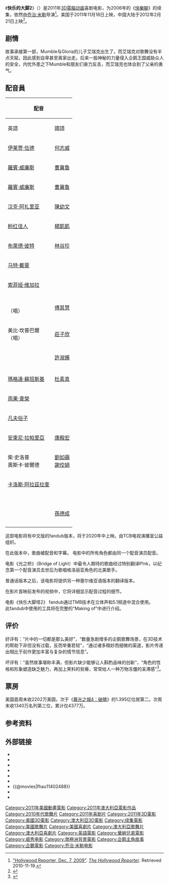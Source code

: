 {{noteTA
|T=zh-hk:踢躂小企鵝2; zh-tw:快樂腳2; zh-cn:快乐的大脚2;
|G1=Show
|G2=Movie
}}
{{Infobox film
| name           = 快樂腳2
| original_name  = ''Happy Feet Two''
| image          = Happy Feet Two Poster.jpg
| caption        = 原版海报
| director       = [[乔治·米勒|乔治·米勒]]
| producer       = 乔治·米勒<br />[[Bill_Miller|Bill Miller]]<br />Doug Mitchell 
| writer         = 乔治·米勒<br>Gary Eck<br>Warren Coleman<br>[[Paul_Livingston|Paul Livingston]]
| starring       = [[Elijah_Wood|Elijah Wood]]<br />[[Robin_Williams|Robin Williams]]<br />[[粉红佳人|粉红佳人]]<br />[[Elizabeth_Daily|Elizabeth Daily]]<br />[[Sofía_Vergara|Sofía Vergara]]<br />[[Brad_Pitt|Brad Pitt]]<br />[[Matt_Damon|Matt Damon]]<br />[[Hugo_Weaving|Hugo Weaving]]
| music          = [[約翰·包威爾|約翰·包威爾]]<br />[[粉红佳人|粉红佳人]]
| cinematography =
| editing        =
| studio         = Village Roadshow Pictures
| distributor    = [[華納兄弟|華納兄弟]]
| released       = {{flagicon|USA}} 2011年11月18日<br />{{flagicon|ROC}} 2011年11月25日<br />{{flagicon|AUS}} 2011年12月15日<br />{{flagicon|HK}} 2011年12月22日  <ref>{{cite web |url=http://movie.now.com/home/movie?id=Happyfeet2 |title=存档副本 |accessdate=2012年5月31日 |deadurl=yes |archiveurl=https://web.archive.org/web/20111026045329/http://movie.now.com/home/movie?id=Happyfeet2 |archivedate=2011年10月26日 |df= }}</ref><br />{{flagicon|CHN}} 2012年2月21日
| runtime        = 117 分钟
| country        = {{澳大利亚}}<br />{{美国}}
| language       = 英语
| budget         = $1.3亿
| gross          = $150,341,976<ref name="Box Office">[http://boxofficemojo.com/movies/?id=happyfeet2.htm "Happy Feet Two"] {{Wayback|url=http://boxofficemojo.com/movies/?id=happyfeet2.htm |date=20111121221649 }}. ''[[Box_Office_Mojo|Box Office Mojo]]''. Retrieved March 1, 2012.</ref>
| 前集            = [[快樂腳|快樂腳]]
| followed_by    = 
| cn_name        = 快乐的大脚2
| hk_name        = 踢躂小企鵝2
| tw_name        = 快樂腳2
}}
《'''快乐的大脚2'''》（{{lang-en|''Happy Feet Two''}}）是2011年[[3D|3D]][[電腦动画|電腦动画]]喜剧电影，为2006年的《[[快樂腳|快樂腳]]》的续集，依然由[[乔治·米勒|乔治·米勒]]导演<ref name="Hollywood Reporter, Dec. 7, 2009">[https://web.archive.org/web/20091212171912/http://www.hollywoodreporter.com/hr/content_display/film/news/e3ic79966a20ccff392263c74ae6184c7bd "Hollywood Reporter, Dec. 7, 2009"]. ''[[The_Hollywood_Reporter|The Hollywood Reporter]]''. Retrieved 2010-11-19.</ref>。美国于2011年11月18日上映，中国大陆于2012年2月21日上映<ref>{{cite web |url=http://yule.sohu.com/20120210/n334325699.shtml |language= |title=《快乐的大脚2》内地海报 2月21日国内欢乐公映 |publisher=搜狐娱乐 |date=2012年2月10日 |accessdate= |archive-date=2017年8月23日 |archive-url=https://web.archive.org/web/20170823162418/http://yule.sohu.com/20120210/n334325699.shtml |dead-url=no }}</ref>。

== 剧情 ==
故事承接第一部，Mumble与Gloria的儿子艾瑞克出生了。而艾瑞克对歌舞没有半点天赋，因此感到自卑甚至离家出走。后来一股神秘的力量侵入企鹅王国威胁众人的安全，内忧外患之下Mumble和朋友们奋力反击，而艾瑞克也体会到了父亲的勇气。

== 配音員 ==
{| class="wikitable"
!colspan=3|配音
!rowspan=2|角色
|-
!英語
!國語
!粵語
|-
|[[伊莱贾·伍德|伊莱贾·伍德]]
|[[何志威|何志威]]
|[[張繼聰|張繼聰]]/里奥·索布雷拉
|曼波（Mumble）
|-
|[[羅賓·威廉斯|羅賓·威廉斯]]
|[[曹冀魯|曹冀魯]]
|里奥·索布雷拉
|拉蒙（Ramon）
|-
|[[羅賓·威廉斯|羅賓·威廉斯]]
|[[曹冀魯|曹冀魯]]
|里奥·索布雷拉
|愛拉斯（Lovelace）
|-
|[[汉克·阿扎里亚|汉克·阿扎里亚]]
|[[陳幼文|陳幼文]]
|里奥·索布雷拉
|飛哥（The Mighty Sven）
|-
|[[粉红佳人|粉红佳人]]
|[[楊凱凱|楊凱凱]]
|莱昂纳多·索布雷拉·德索萨
|葛莉亞（Gloria）
|-
|[[畢·彼特|布萊德·彼特]]
|[[林谷珍|林谷珍]]
|莱昂纳多·索布雷拉·德索萨
|蝦大仙（Will the Krill）
|-
|[[马特·戴蒙|马特·戴蒙]]
|
|莱昂纳多·索布雷拉·德索萨
|蝦小仙（Bill the Krill）
|-
|[[索菲娅·维加拉|索菲娅·维加拉]]
|
|莱昂纳多·索布雷拉·德索萨
|卡門（Carmen）
|-
|{{link-en|愛娃·安奇斯|Ava_Acres}}<br />{{link-en|伊麗莎白·戴莉|Elizabeth_Daily}}（唱）
|[[傅其慧|傅其慧]]
|
|小艾（Erik）
|-
|美比·坎普巴爾<br />{{link-en|伊麗莎白·戴莉|Elizabeth_Daily}}（唱）
|[[莊子欣|莊子欣]]
|
|波（Bodicea "Bo"）
|-
|{{link-en|小本傑明·弗洛斯|Benjamin_Flores_Jr.}}
|[[許淑嬪|許淑嬪]]
|
|艾迪克斯（Atticus）
|-
|{{link-en|理查德·卡特爾|Richard_Carter_(actor)}}
|
|
|布萊恩（Bryan the Beach Master）
|-
|[[瑪格達·蘇班斯基|瑪格達·蘇班斯基]]
|[[杜素真|杜素真]]
|
|薇拉老師（Miss Viola）
|-
|[[曉高·韋榮|雨果·韋榮]]
|
|
|諾哈長老（Noah the Elder）
|-
|[[凡夫俗子_(歌手)|凡夫俗子]]
|
|
|賽蒙（Seymour）
|-
|[[安東尼·拉帕里亞|安東尼·拉帕里亞]]
|[[康殿宏|康殿宏]]
|
|贼鸥老大（Alpha Skua）
|-
|柴·史洛普<br />奧斯卡·彼爾德
|[[劉如蘋|劉如蘋]]<br />[[謝佼娟|謝佼娟]]
|
|（Weaner Pups）
|-
|[[卡洛斯·阿拉茲拉奎|卡洛斯·阿拉茲拉奎]]
|
|
|內斯特（Nestor）
|-
|{{link-en|強尼·A·山切斯|Johnny_A._Sanchez}}
|
|
|隆巴多（Lombardo）
|-
|{{link-en|隆巴多·博爾|Lombardo_Boyar}}
|
|
|勞爾（Raul）
|-
|{{link-en|傑弗瑞·格拉西亞|Jeffrey_Garcia}}
|
|
|林那多（Rinaldo）
|-
|{{link-en|丹尼·曼|Danny_Mann}}
|
|
|（Brokebeak）
|-
|{{link-en|李·佩里|Lee_Perry_(voice_actor)}}
|
|
|法蘭西斯卡（Francesco）
|-
|{{link-en|李·佩里|Lee_Perry_(voice_actor)}}
|[[孫德成|孫德成]]
|
|維恩（Wayne the Challenger）
|-
|{{link-en|李·佩里|Lee_Perry_(voice_actor)}}
|
|
|（Eggbert and Leopard Seal）
|-
|}
这部电影将有中文版的fandub版本，将于2020年中上映。由TCB电视演播室公益组织。

在此版本中，歌曲被配音和字幕。 
电影中的所有角色都由同一个配音演员配音。

电影《光之桥》（Bridge of Light）中最令人期待的歌曲经过特别翻译P!nk，以纪念第一个配音演员去世后为歌唱格洛丽亚角色的北美歌手。

普通话版本之后，该电影将提供另一种塞尔维亚语版本的翻译版本。 

在影片首映前发布的视频中，它将详细显示配音过程的细节。

电影《快乐大脚怪2》 fandub通过TMB技术在立体声和5.1频道中混合使用。<br />此fandub中使用的工具将在完整的“Making of”中进行介绍。

== 评价 ==
好评有：“片中的一切都是那么美好”，“数量急剧增多的企鹅歌舞场景，在3D技术的帮助下非但没有过载，反而举重若轻”，“通过诸多精妙而细微的渠道，影片传递出相比于前作更加丰富与复杂的情节信息”。

坏评有：“虽然故事堪称丰满，但影片缺少能够让人斟酌品味的创新”，“角色的性格和形象塑造缺乏魅力，再加上笑料的贫瘠，常常给人一种万物冻僵的呆滞感”<ref>{{cite web|author=新浪娱乐|title=本周新片《暮光之城4》《快乐的大脚2》《后人》|url=http://ent.sina.com.cn/m/f/2011-11-21/ba3486348.shtml|date=2011年11月21日|access-date=2011-11-21|archive-date=2011-11-26|archive-url=https://web.archive.org/web/20111126113811/http://ent.sina.com.cn/m/f/2011-11-21/ba3486348.shtml|dead-url=no}}</ref>。

== 票房 ==
美国首周末收2202万美圆，次于《[[暮光之城4：破曉|暮光之城4：破曉]]》的1.395亿位居第二。次周末收1340万名列第三位，累计仅4377万。

== 参考资料 ==
{{Reflist}}

== 外部链接 ==
{{Commons Category|Happy Feet Two}}
* {{IMDb title|1402488}}
* {{rotten-tomatoes|happy_feet_two}}
* {{metacritic film|/happy-feet-two}}
* {{mojo title|happyfeet2}}
* {{amg movie|488839}}
* {{Yahoomovie id|3999}}
* {{@movies|fhau11402488}}
* {{Mtime|90152}}
* {{douban}}

{{快樂腳}}
{{喬治·米勒}}
{{DEFAULTSORT:Happy Feet}}
[[Category:2011年美國動畫電影|Category:2011年美國動畫電影]]
[[Category:2011年澳大利亞電影作品|Category:2011年澳大利亞電影作品]]
[[Category:2010年代歌舞片|Category:2010年代歌舞片]]
[[Category:2011年喜剧片|Category:2011年喜剧片]]
[[Category:2011年3D電影|Category:2011年3D電影]]
[[Category:美國3D電影|Category:美國3D電影]]
[[Category:澳大利亞3D電影|Category:澳大利亞3D電影]]
[[Category:续集電影|Category:续集電影]]
[[Category:美國歌舞片|Category:美國歌舞片]]
[[Category:美國喜劇片|Category:美國喜劇片]]
[[Category:澳大利亞歌舞片|Category:澳大利亞歌舞片]]
[[Category:澳大利亞喜劇片|Category:澳大利亞喜劇片]]
[[Category:英語電影|Category:英語電影]]
[[Category:華納兄弟電影|Category:華納兄弟電影]]
[[Category:威秀电影|Category:威秀电影]]
[[Category:南極洲背景電影|Category:南極洲背景電影]]
[[Category:企鹅主角故事|Category:企鹅主角故事]]
[[Category:企鵝電影|Category:企鵝電影]]
[[Category:乔治·米勒电影|Category:乔治·米勒电影]]
